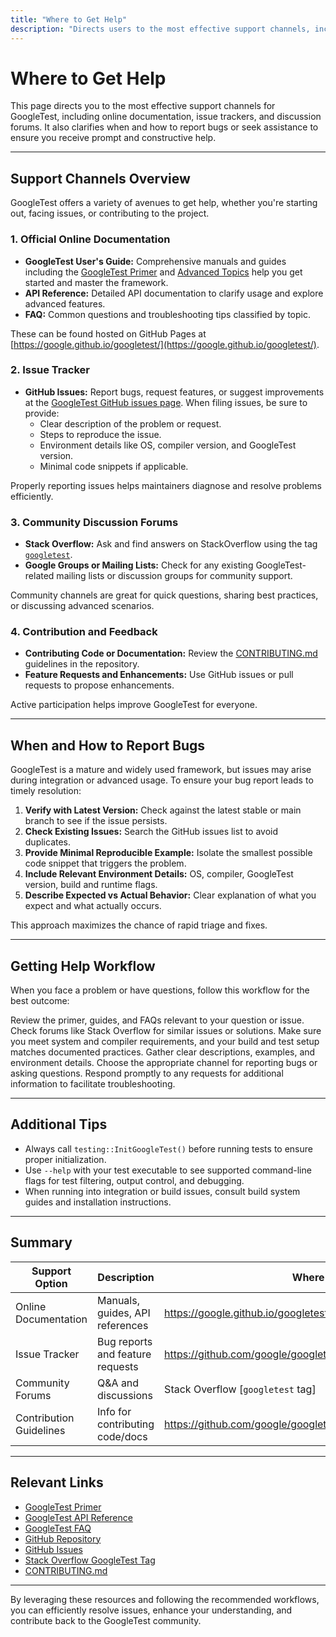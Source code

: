 ```yaml
---
title: "Where to Get Help"
description: "Directs users to the most effective support channels, including online documentation, issue trackers, and discussion forums. Clarifies when and how to report bugs or seek assistance."
---
```


# Where to Get Help

This page directs you to the most effective support channels for GoogleTest, including online documentation, issue trackers, and discussion forums. It also clarifies when and how to report bugs or seek assistance to ensure you receive prompt and constructive help.

---

## Support Channels Overview

GoogleTest offers a variety of avenues to get help, whether you're starting out, facing issues, or contributing to the project.

### 1. Official Online Documentation

- **GoogleTest User's Guide:** Comprehensive manuals and guides including the [GoogleTest Primer](https://google.github.io/googletest/primer.html) and [Advanced Topics](https://google.github.io/googletest/advanced.html) help you get started and master the framework.
- **API Reference:** Detailed API documentation to clarify usage and explore advanced features.
- **FAQ:** Common questions and troubleshooting tips classified by topic.

These can be found hosted on GitHub Pages at [https://google.github.io/googletest/](https://google.github.io/googletest/).

### 2. Issue Tracker

- **GitHub Issues:** Report bugs, request features, or suggest improvements at the [GoogleTest GitHub issues page](https://github.com/google/googletest/issues). When filing issues, be sure to provide:
  - Clear description of the problem or request.
  - Steps to reproduce the issue.
  - Environment details like OS, compiler version, and GoogleTest version.
  - Minimal code snippets if applicable.

Properly reporting issues helps maintainers diagnose and resolve problems efficiently.

### 3. Community Discussion Forums

- **Stack Overflow:** Ask and find answers on StackOverflow using the tag [`googletest`](https://stackoverflow.com/questions/tagged/googletest).
- **Google Groups or Mailing Lists:** Check for any existing GoogleTest-related mailing lists or discussion groups for community support.

Community channels are great for quick questions, sharing best practices, or discussing advanced scenarios.

### 4. Contribution and Feedback

- **Contributing Code or Documentation:** Review the [CONTRIBUTING.md](https://github.com/google/googletest/blob/main/CONTRIBUTING.md) guidelines in the repository.
- **Feature Requests and Enhancements:** Use GitHub issues or pull requests to propose enhancements.

Active participation helps improve GoogleTest for everyone.

---

## When and How to Report Bugs

GoogleTest is a mature and widely used framework, but issues may arise during integration or advanced usage. To ensure your bug report leads to timely resolution:

1. **Verify with Latest Version:** Check against the latest stable or main branch to see if the issue persists.
2. **Check Existing Issues:** Search the GitHub issues list to avoid duplicates.
3. **Provide Minimal Reproducible Example:** Isolate the smallest possible code snippet that triggers the problem.
4. **Include Relevant Environment Details:** OS, compiler, GoogleTest version, build and runtime flags.
5. **Describe Expected vs Actual Behavior:** Clear explanation of what you expect and what actually occurs.

This approach maximizes the chance of rapid triage and fixes.

---

## Getting Help Workflow

When you face a problem or have questions, follow this workflow for the best outcome:

<Steps>
<Step title="Start with Documentation">
Review the primer, guides, and FAQs relevant to your question or issue.
</Step>
<Step title="Search Community Resources">
Check forums like Stack Overflow for similar issues or solutions.
</Step>
<Step title="Verify Your Environment and Setup">
Make sure you meet system and compiler requirements, and your build and test setup matches documented practices.
</Step>
<Step title="Prepare Your Bug Report or Question">
Gather clear descriptions, examples, and environment details.
</Step>
<Step title="Submit to GitHub Issues or Community Forums">
Choose the appropriate channel for reporting bugs or asking questions.
</Step>
<Step title="Engage with Follow-up Questions">
Respond promptly to any requests for additional information to facilitate troubleshooting.
</Step>
</Steps>

---

## Additional Tips

- Always call `testing::InitGoogleTest()` before running tests to ensure proper initialization.
- Use `--help` with your test executable to see supported command-line flags for test filtering, output control, and debugging.
- When running into integration or build issues, consult build system guides and installation instructions.

---

## Summary

| Support Option          | Description                         | Where to Find                                           |
|------------------------|-----------------------------------|--------------------------------------------------------|
| Online Documentation   | Manuals, guides, API references    | https://google.github.io/googletest/                   |
| Issue Tracker          | Bug reports and feature requests   | https://github.com/google/googletest/issues            |
| Community Forums       | Q&A and discussions                | Stack Overflow [`googletest` tag]                       |
| Contribution Guidelines| Info for contributing code/docs    | https://github.com/google/googletest/blob/main/CONTRIBUTING.md |

---

## Relevant Links

- [GoogleTest Primer](https://google.github.io/googletest/primer.html)
- [GoogleTest API Reference](https://google.github.io/googletest/reference/assertions.html)
- [GoogleTest FAQ](https://google.github.io/googletest/faq.html)
- [GitHub Repository](https://github.com/google/googletest)
- [GitHub Issues](https://github.com/google/googletest/issues)
- [Stack Overflow GoogleTest Tag](https://stackoverflow.com/questions/tagged/googletest)
- [CONTRIBUTING.md](https://github.com/google/googletest/blob/main/CONTRIBUTING.md)

---

By leveraging these resources and following the recommended workflows, you can efficiently resolve issues, enhance your understanding, and contribute back to the GoogleTest community.
